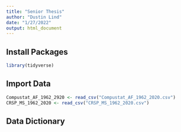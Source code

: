 ```yaml
---
title: "Senior Thesis"
author: "Dustin Lind"
date: "1/27/2022"
output: html_document
---
```



## Install Packages
```r
library(tidyverse)
```


## Import Data
```r
Compustat_AF_1962_2920 <- read_csv("Compustat_AF_1962_2020.csv")
CRSP_MS_1962_2020 <- read_csv("CRSP_MS_1962_2020.csv")
```

## Data Dictionary

